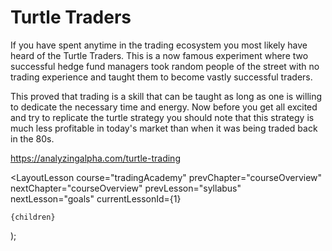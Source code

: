 
# Turtle Traders

If you have spent anytime in the trading ecosystem you most likely have heard of the Turtle Traders. This is a now famous experiment where two successful hedge fund managers took random people of the street with no trading experience and taught them to become vastly successful traders.

This proved that trading is a skill that can be taught as long as one is willing to dedicate the necessary time and energy. Now before you get all excited and try to replicate the turtle strategy you should note that this strategy is much less profitable in today's market than when it was being traded back in the 80s.

https://analyzingalpha.com/turtle-trading

  <LayoutLesson
    course="tradingAcademy"
    prevChapter="courseOverview"
    nextChapter="courseOverview"
    prevLesson="syllabus"
    nextLesson="goals"
    currentLessonId={1}
  >
    {children}
  </LayoutLesson>
);
